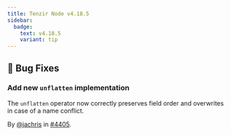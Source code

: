 ```yaml
---
title: Tenzir Node v4.18.5
sidebar:
  badge:
    text: v4.18.5
    variant: tip
---
```


## 🐛 Bug Fixes

### Add new `unflatten` implementation

The `unflatten` operator now correctly preserves field order and overwrites in
case of a name conflict.

By [@jachris](https://github.com/jachris) in [#4405](https://github.com/tenzir/tenzir/pull/4405).
